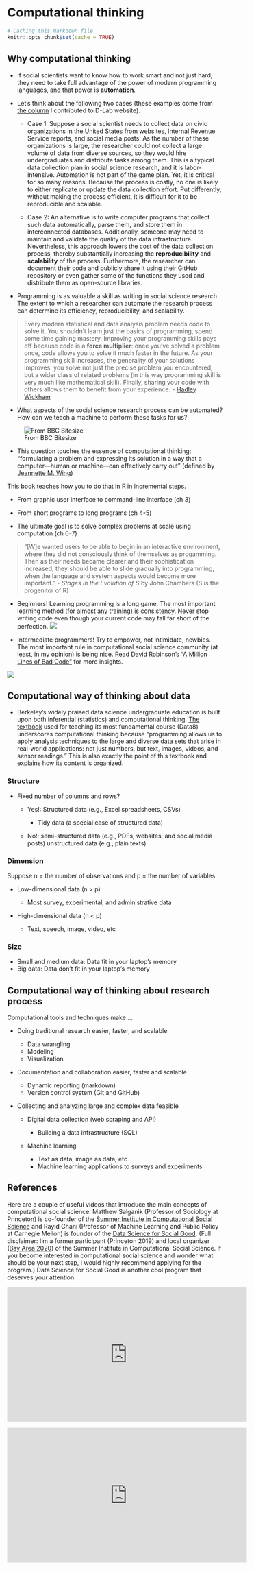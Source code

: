 # Computational thinking {#motivation}

```r
# Caching this markdown file 
knitr::opts_chunk$set(cache = TRUE)
```

## Why computational thinking

-   If social scientists want to know how to work smart and not just hard, they need to take full advantage of the power of modern programming languages, and that power is **automation**.

-   Let's think about the following two cases (these examples come from [the column](https://dlab.berkeley.edu/blog/why-teaching-social-scientists-how-code-professional-important) I contributed to D-Lab website).

    -   Case 1: Suppose a social scientist needs to collect data on civic organizations in the United States from websites, Internal Revenue Service reports, and social media posts. As the number of these organizations is large, the researcher could not collect a large volume of data from diverse sources, so they would hire undergraduates and distribute tasks among them. This is a typical data collection plan in social science research, and it is labor-intensive. Automation is not part of the game plan. Yet, it is critical for so many reasons. Because the process is costly, no one is likely to either replicate or update the data collection effort. Put differently, without making the process efficient, it is difficult for it to be reproducible and scalable.

    -   Case 2: An alternative is to write computer programs that collect such data automatically, parse them, and store them in interconnected databases. Additionally, someone may need to maintain and validate the quality of the data infrastructure. Nevertheless, this approach lowers the cost of the data collection process, thereby substantially increasing the **reproducibility** and **scalability** of the process. Furthermore, the researcher can document their code and publicly share it using their GitHub repository or even gather some of the functions they used and distribute them as open-source libraries.

-   Programming is as valuable a skill as writing in social science research. The extent to which a researcher can automate the research process can determine its efficiency, reproducibility, and scalability.

> Every modern statistical and data analysis problem needs code to solve it. You shouldn't learn just the basics of programming, spend some time gaining mastery. Improving your programming skills pays off because code is a **force multiplier**: once you've solved a problem once, code allows you to solve it much faster in the future. As your programming skill increases, the generality of your solutions improves: you solve not just the precise problem you encountered, but a wider class of related problems (in this way programming skill is very much like mathematical skill). Finally, sharing your code with others allows them to benefit from your experience. - [Hadley Wickham](https://imstat.org/2014/12/16/hadley-wickham-impact-the-world-by-being-useful/)

-   What aspects of the social science research process can be automated? How can we teach a machine to perform these tasks for us?

![From BBC Bitesize](https://bam.files.bbci.co.uk/bam/live/content/znmb87h/large)

-   This question touches the essence of computational thinking: "formulating a problem and expressing its solution in a way that a computer—human or machine—can effectively carry out" (defined by [Jeannette M. Wing](http://www.cs.cmu.edu/afs/cs/usr/wing/www/publications/Wing06.pdf))

This book teaches how you to do that in R in incremental steps.

-   From graphic user interface to command-line interface (ch 3)

-   From short programs to long programs (ch 4-5)

-   The ultimate goal is to solve complex problems at scale using computation (ch 6-7)

> "[W]e wanted users to be able to begin in an interactive environment, where they did not consciously think of themselves as progamming. Then as their needs became clearer and their sophistication increased, they should be able to slide gradually into programming, when the language and system aspects would become more important." - *Stages in the Evolution of S* by John Chambers (S is the progenitor of R)

-   Beginners! Learning programming is a long game. The most important learning method (for almost any training) is consistency. Never stop writing code even though your current code may fall far short of the perfection.
    ![](misc/wickham.png)

-   Intermediate programmers! Try to empower, not intimidate, newbies. The most important rule in computational social science community (at least, in my opinion) is being nice. Read David Robinson's ["A Million Lines of Bad Code"](http://varianceexplained.org/programming/bad-code/) for more insights.

![](http://imgs.xkcd.com/comics/code_quality.png)

## Computational way of thinking about data

-   Berkeley's widely praised data science undergraduate education is built upon both inferential (statistics) and computational thinking. [The textbook](https://www.inferentialthinking.com/chapters/intro) used for teaching its most fundamental course (Data8) underscores computational thinking because "programming allows us to apply analysis techniques to the large and diverse data sets that arise in real-world applications: not just numbers, but text, images, videos, and sensor readings." This is also exactly the point of this textbook and explains how its content is organized.

### Structure

-   Fixed number of columns and rows?

    -   Yes!: Structured data (e.g., Excel spreadsheets, CSVs)

        -   Tidy data (a special case of structured data)

    -   No!: semi-structured data (e.g., PDFs, websites, and social media posts) unstructured data (e.g., plain texts)

### Dimension

Suppose n = the number of observations and p = the number of variables

-   Low-dimensional data (n \> p)

    -   Most survey, experimental, and administrative data

-   High-dimensional data (n \< p)

    -   Text, speech, image, video, etc

### Size

-   Small and medium data: Data fit in your laptop's memory
-   Big data: Data don't fit in your laptop's memory

## Computational way of thinking about research process

Computational tools and techniques make ...

-   Doing traditional research easier, faster, and scalable

    -   Data wrangling
    -   Modeling
    -   Visualization

-   Documentation and collaboration easier, faster and scalable

    -   Dynamic reporting (markdown)
    -   Version control system (Git and GitHub)

-   Collecting and analyzing large and complex data feasible

    -   Digital data collection (web scraping and API)

        -   Building a data infrastructure (SQL)

    -   Machine learning

        -   Text as data, image as data, etc
        -   Machine learning applications to surveys and experiments

## References

Here are a couple of useful videos that introduce the main concepts of computational social science. Matthew Salganik (Professor of Sociology at Princeton) is co-founder of the [Summer Institute in Computational Social Science](https://sicss.io/) and Rayid Ghani (Professor of Machine Learning and Public Policy at Carnegie Mellon) is founder of the [Data Science for Social Good](https://www.dssgfellowship.org/). (Full disclaimer: I'm a former participant (Princeton 2019) and local organizer ([Bay Area 2020](https://sicss.io/2020/bay_area/)) of the Summer Institute in Computational Social Science. If you become interested in computational social science and wonder what should be your next step, I would highly recommend applying for the program.) Data Science for Social Good is another cool program that deserves your attention.

```{=html}
<iframe width="560" height="315" src="https://www.youtube.com/embed/zGG9wPl1C5E" frameborder="0" allow="accelerometer; autoplay; clipboard-write; encrypted-media; gyroscope; picture-in-picture" allowfullscreen></iframe>

<p An Introduction to Computational Social Science, Summer Institute in Computational Social Science /p>
```
```{=html}
<iframe width="560" height="315" src="https://www.youtube.com/embed/GTUozT9qxVw" frameborder="0" allow="accelerometer; autoplay; clipboard-write; encrypted-media; gyroscope; picture-in-picture" allowfullscreen></iframe>

<p Rayid Ghani | Keynote: Using Data Science for Social Good: Examples, Opportunities, and Challenges /p>
```
